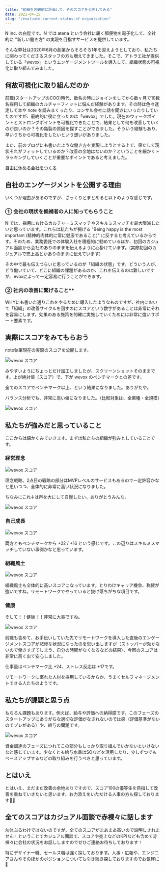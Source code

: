```yaml
---
title: "組織を客観的に評価して、そのスコアを公開してみる"
date: 2021-04-15
slug: "/evaluate-current-status-of-organisation"
---
```


N Inc. の白髭です。N では atena という会社に届く郵便物を電子化して、全社的に "新しい働き方" の実現を目指すサービスを提供しています。

そんな弊社は2020年6月の創業からそろそろ1年を迎えようとしており、私たちに関わってくださるスタッフの方も増えてきました。そこで、アトラエ社が提供している「wevox」というエンゲージメントツールを導入して、組織状態の可視化に取り組んでみました。

## 何故可視化に取り組んだのか

前職(スタートアップのCOO)時代、数名の時にジョインをしてから数ヶ月で10数名採用して組織のカルチャーフィットに悩んだ経験があります。その時は色々迷走して本や note を読みまくったり、コンサル会社に話を聞きにいったりしていたのですが、最終的に役に立ったのは「wevox」でした。現在のウィークポイントとストロングポイントを可視化できたことで、結果として何を改善していくのが良いのか？その亀裂の原因を探すことができました。そういう経験もあり、早いうちから可視化をしたいという想いがありました。

また、前のブログにも書いたような働き方を実現しようとする上で、果たして現状それがフィットしているのか？改善の余地はないのか？ということを細かくトラッキングしていくことが重要なポイントであると考えました。

[自由に休める会社をつくる](/create-a-stressfree-company-culture)

## 自社のエンゲージメントを公開する理由

いくつか理由があるのですが、ざっくりとまとめると以下のような感じです。

### ① 会社の現状を候補者の人に知ってもらうこと

N では、採用におけるカルチャーミスマッチやスキルミスマッチを最大限減したいと思っています。これらは私たちが掲げる "Being happy is the most important (精神的肉体的に常に健康であること)" に反すると考えているからです。そのため、業務委託での体験入社を積極的に勧めているほか、初回のカジュアル面談から会社のありのままを伝えるように心掛けています。(実際初回のカジュアルで売上高とかありのままに伝えています)

その中で最も伝えづらいと思っているのが「組織の状態」です。どういう人が、どう働いていて、どこに組織の課題があるのか、これを伝えるのは難しいですが、evoxによって一定容易に行うことができます。

### ② 社内の改善に繋げること**

WHYにも書いた通りこれをやるために導入したようなものですが、社内において「組織」の改善サイクルを回すのにスコアという数字があることは非常にそれを容易にします。効果のある施策を的確に実施していくためには非常に強いサポート要素です。

## 実際にスコアをみてもらおう

note執筆現在の実際のスコアを公開します。

![wevox スコア](./1.png)

みやすいようにちょっとだけ加工しましたが、スクリーンショットそのままです。上が絶対値（スコア）で、下が wevox のベンチマークとの差です。

全てのスコアでベンチマーク以上、という結果になりました。ありがたや。

バランス分析でも、非常に高い値になりました。（比較対象は、全業種・全規模）

![wevox スコア](./2.png)

## 私たちが強みだと思っていること

ここからは細かくみていきます。まずは私たちの組織が強みとしていることです。

### 経営理念

![wevox スコア](./3.png)

理念戦略。2点目の戦略の部分はMVPレベルのサービスもあるので一定許容かなと思いつつ、全体的に非常に高い状況になりました。

ちなみにこれ↓は声を大にして自慢したい。ありがとうみんな。

![wevox スコア](./4.png)

### 自己成長

![wevox スコア](./5.png)

両方ともベンチマークから +22 / +16 という感じです。この辺りはスキルミスマッチしていない事例かなと思っています。

### 組織風土

![wevox スコア](./6.png)

組織風土も全体的に高いスコアになっています。とりわけキャリア機会、称賛が強いですね。リモートワークでやっていると抜け落ちがちな項目です。

### 健康

そして！！健康！！非常に大事ですね。

![wevox スコア](./7.png)

前職も含めて、お手伝いしていた先でリモートワークを導入した直後のエンゲージメントスコアが悲惨な状況になったのを思い出しますが（ストッパーが効かないので働きすぎてしまう、自分の時間がなくなるなどの結果）、今回のスコアは非常に高く出て安心しました。

仕事量はベンチマーク比 +24、ストレス反応は +17です。

リモートワークに慣れた人材を採用しているからか、うまくセルフマネージメントできる人たちのようです。

## 私たちが課題と思う点

もちろん課題もあります。例えば、給与や評価への納得感です。このフェーズのスタートアップにありがちな適切な評価がなされないのでは感（評価基準がないのでブレがある）や、給与の問題です。

![wevox スコア](./8.png)

資金調達のフェーズにつれてこの部分もしっかり取り組んでいかないといけないなと感じています。少なくとも給与水準はSOなどを活用したり、少しずつでもベースアップするなどの取り組みを行うべきと思っています。

## とはいえ

とはいえ、まだまだ改善の余地ありですので、スコア100の優等生を目指して改善を重ねていきたいと思います。お力添えをいただける人事の方も探しております🙇‍♂️

## 全てのスコアはカジュアル面談で赤裸々に話します

勿体ぶるわけではないのですが、全てのスコアがまあまあ高いので説明しきれません！ということでカジュアル面談で、スコアや売上などのKPIなども含めて赤裸々に会社の状況をお話ししますのでぜひご連絡お待ちしております！

特にデザイナー職、セールス職は強く探しております。人事・広報や、エンジニアさんやそのほかのポジションについても引き続き探しておりますのでお気軽に🙏
